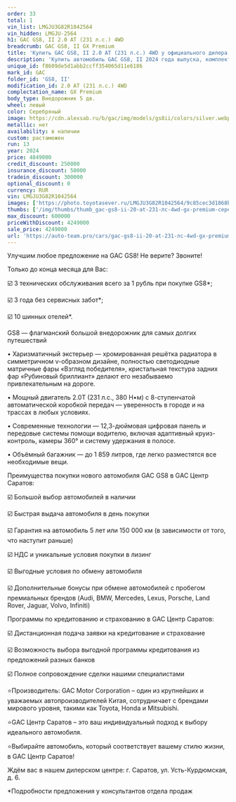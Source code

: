 ```yaml
---
order: 33
total: 1
vin_list: LMGJU3G82R1042564
vin_hidden: LMGJU-2564
h1: GAC GS8, II 2.0 AT (231 л.с.) 4WD
breadcrumb: GAC GS8, II GX Premium
title: 'Купить GAC GS8, II 2.0 AT (231 л.с.) 4WD у официального дилера в Балаково'
description: 'Купить автомобиль GAC GS8, II 2024 года выпуска, комплектация GX Premium, цвет - Серебряный, двигатель - 2.0 AT (231 л.с.) 4WD у официального дилера в г. Балаково. Стоимость данного автомобиля GAC GS8, II – 4249000'
unique_id: f8609de5d1abb2ccff354065d11e6186
mark_id: GAC
folder_id: 'GS8, II'
modification_id: 2.0 AT (231 л.с.) 4WD
complectation_name: GX Premium
body_type: Внедорожник 5 дв.
wheel: левый
color: Серебряный
image: https://cdn.alexsab.ru/b/gac/img/models/gs8ii/colors/silver.webp
metallic: нет
availability: в наличии
custom: растаможен
run: 13
year: 2024
price: 4849000
credit_discount: 250000
insurance_discount: 50000
tradein_discount: 300000
optional_discount: 0
currency: RUR
vin: LMGJU3G82R1042564
images: ['https://photo.toyotasever.ru/LMGJU3G82R1042564/9c85cec3d1868b34dba9cefa65dc4d32.jpg', 'https://photo.toyotasever.ru/LMGJU3G82R1042564/5e8ca480cc4da6808097ebc2f7cb8684.jpeg', 'https://photo.toyotasever.ru/LMGJU3G82R1042564/3c55b13e80b9ca29906564b2f257895f.jpeg', 'https://photo.toyotasever.ru/LMGJU3G82R1042564/a37a306028c29b7a84851bc5aa8fc1c5.jpeg', 'https://photo.toyotasever.ru/LMGJU3G82R1042564/f77cc047eb2b686e8c8af49f31b6abb1.jpeg', 'https://photo.toyotasever.ru/LMGJU3G82R1042564/0c88e676ffeef53913a48ba77a4666a6.jpeg', 'https://photo.toyotasever.ru/LMGJU3G82R1042564/c4fa84c8a3db293ca6e21c841858a62d.jpeg', 'https://photo.toyotasever.ru/LMGJU3G82R1042564/c8661b1812477a7cfb739f2c5d0f126c.jpeg', 'https://photo.toyotasever.ru/LMGJU3G82R1042564/118a1f75f944c31bd564f48edd954b8f.jpeg', 'https://photo.toyotasever.ru/LMGJU3G82R1042564/d2fa8a891b1ed2fa1f40bdfd4384ffaa.jpeg', 'https://photo.toyotasever.ru/LMGJU3G82R1042564/04249341670317e909594423bceb0306.jpeg', 'https://photo.toyotasever.ru/LMGJU3G82R1042564/c56969cb64293989d69fc17b39070153.jpeg', 'https://photo.toyotasever.ru/LMGJU3G82R1042564/3fb3b3f296b3263b49582470e3ac8428.jpeg', 'https://photo.toyotasever.ru/LMGJU3G82R1042564/a9b20a18a520aeb71926177e9975d6df.jpeg', 'https://photo.toyotasever.ru/LMGJU3G82R1042564/6b7545062c0c0af2c84448ac221698f7.jpeg', 'https://photo.toyotasever.ru/LMGJU3G82R1042564/d8877ed8e6b8b8216460cf39cf9b16d4.jpeg', 'https://photo.toyotasever.ru/LMGJU3G82R1042564/b8cd87bd06465e44b5d9cae7f0c8d14b.jpeg', 'https://photo.toyotasever.ru/LMGJU3G82R1042564/b263becdeb9c59ae823c4ff2b7b3630e.jpeg', 'https://photo.toyotasever.ru/LMGJU3G82R1042564/52b07b25829ebccdc96b6cb320d2b49e.jpeg', 'https://photo.toyotasever.ru/LMGJU3G82R1042564/6cd1cd93f5c3f1e188a7238a1419c5c7.jpeg', 'https://photo.toyotasever.ru/LMGJU3G82R1042564/122a256f5e840da23fec5357e952f0b5.jpeg', 'https://photo.toyotasever.ru/LMGJU3G82R1042564/7e643ed91fc14dcd2fbf0bf964ff92b4.jpeg', 'https://photo.toyotasever.ru/LMGJU3G82R1042564/624618fc98782af400c5eac73fd3b58c.jpeg', 'https://photo.toyotasever.ru/LMGJU3G82R1042564/07066a53317fc5171abdb8d6d29e2f5d.jpeg', 'https://photo.toyotasever.ru/LMGJU3G82R1042564/004e7dbcfb41f7111097c3131e3c59c5.jpeg', 'https://photo.toyotasever.ru/LMGJU3G82R1042564/1645f112e23f67182cc406027d3b3f31.jpeg']
thumbs: ['/img/thumbs/thumb_gac-gs8-ii-20-at-231-лс-4wd-gx-premium-серебряный-2024_c4d32_0.webp', '/img/thumbs/thumb_gac-gs8-ii-20-at-231-лс-4wd-gx-premium-серебряный-2024_b8684_1.webp', '/img/thumbs/thumb_gac-gs8-ii-20-at-231-лс-4wd-gx-premium-серебряный-2024_7895f_2.webp', '/img/thumbs/thumb_gac-gs8-ii-20-at-231-лс-4wd-gx-premium-серебряный-2024_fc1c5_3.webp', '/img/thumbs/thumb_gac-gs8-ii-20-at-231-лс-4wd-gx-premium-серебряный-2024_6abb1_4.webp']
max_discount: 600000
priceWithDiscount: 4249000
sale_price: 4249000
url: 'https://auto-team.pro/cars/gac-gs8-ii-20-at-231-лс-4wd-gx-premium-серебряный-2024/'
---
```

<p>
 Улучшим любое предложение на GAC GS8! Не верите? Звоните!
</p>
<p>
</p>
<p>
 Только до конца месяца для Вас:
</p>
<p>
</p>
<p>
 ☑️ 3 технических обслуживания всего за 1 рубль при покупке GS8*;
</p>
<p>
 ☑️ 3 года без сервисных забот*;
</p>
<p>
 ☑️ 10 шинных отелей*.
</p>
<p>
</p>
<p>
 GS8  —  флагманский большой внедорожник для самых долгих путешествий
</p>
<p>
</p>
<p>
 • Харизматичный экстерьер — хромированная решётка радиатора в симметричном v-образном дизайне, полностью светодиодные матричные фары «Взгляд победителя», кристальная текстура задних фар «Рубиновый бриллиант» делают его незабываемо привлекательным на дороге.
</p>
<p>
</p>
<p>
 • Мощный двигатель 2.0T (231 л.с., 380 Н•м) с 8-ступенчатой автоматической коробкой передач — уверенность в городе и на трассах в любых условиях.
</p>
<p>
</p>
<p>
 • Современные технологии — 12,3-дюймовая цифровая панель и передовые системы помощи водителю, включая адаптивный круиз-контроль, камеры 360° и систему удержания в полосе.
</p>
<p>
</p>
<p>
 • Объёмный багажник  — до 1 859 литров, где легко разместятся все необходимые вещи.
</p>
<p>
</p>
<p>
 Преимущества покупки нового автомобиля GAC GS8 в GАС Центр Саратов:
</p>
<p>
 ☑️ Большой выбор автомобилей в наличии
</p>
<p>
 ☑️ Быстрая выдача автомобиля в день покупки
</p>
<p>
 ☑️ Гарантия на автомобиль 5 лет или 150 000 км (в зависимости от того, что наступит раньше)
</p>
<p>
 ☑️ НДС и уникальные условия покупки в лизинг
</p>
<p>
 ☑️ Выгодные условия по обмену автомобиля
</p>
<p>
 ☑️ Дополнительные бонусы при обмене автомобилей с пробегом премиальных брендов (Audi, BMW, Mercedes, Lexus, Porsche, Land Rover, Jaguar, Volvo, Infiniti)
</p>
<p>
</p>
<p>
 Программы по кредитованию и страхованию в GАС Центр Саратов:
</p>
<p>
 ☑️ Дистанционная подача заявки на кредитование и страхование
</p>
<p>
 ☑️ Возможность выбора выгодной программы кредитования из предложений разных банков
</p>
<p>
 ☑️ Полное сопровождение сделки нашими специалистами
</p>
<p>
</p>
<p>
 ⭐️Производитель: GAC Motor Corporation – один из крупнейших и уважаемых автопроизводителей Китая, сотрудничает с брендами мирового уровня, такими как Toyota, Honda и Mitsubishi.
</p>
<p>
 ⭐️GАС Центр Саратов – это ваш индивидуальный подход к выбору идеального автомобиля.
</p>
<p>
 ⭐️Выбирайте автомобиль, который соответствует вашему стилю жизни, в GАС Центр Саратов!
</p>
<p>
</p>
<p>
 Ждём вас в нашем дилерском центре: г. Саратов, ул. Усть-Курдюмская, д. 6.
</p>
<p>
</p>
<p>
 *Подробности предложения у консультантов отдела продаж
</p>
